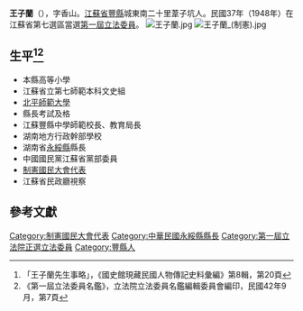 {{Infobox Officeholder
|姓名=王子蘭
|圖像=File:王子蘭5.jpg
|圖像大小=200px
|圖像說明=  
|字    = 字香山
|號    = 
|別名    = 
|出生日期 = 光緒二十六年正月十五日〔1900年2月14日〕
|出生地點 = 
|逝世日期 = {{dda|1992|1|31|1900|2|14}}
|逝世地點 = 
|死因    = 
|墓地    = 
|籍貫    = 江蘇豐縣
|政黨    = 
|parents  = 父王祖禎、母張氏
|配偶   =邵氏
|伴侶    = 
|relatives  =  
|children  = 長子王以周，次王以歐，三王以唐，四王以蘇，長女王以敬，次王以慎
|著作    = 
|past    = 
}}
'''王子蘭'''（{{bd|1900年|2月14日|1992年|1月31日|}}），字香山。[[江蘇省|江蘇省]][[豐縣|豐縣]]城東南二十里葦子坑人。民國37年（1948年）在江蘇省第七選區當選[[第一屆立法委員|第一屆立法委員]]。
[[File:王子蘭.jpg|thumb]]
[[File:王子蘭_(制憲).jpg|thumb]]
== 生平<ref>「王子蘭先生事略」，《國史館現藏民國人物傳記史料彙編》第8輯，第20頁</ref><ref>《第一屆立法委員名鑑》，立法院立法委員名鑑編輯委員會編印，民國42年9月，第7頁</ref> ==
* 本縣高等小學
* 江蘇省立第七師範本科文史組
* [[北平師範大學|北平師範大學]]
* 縣長考試及格
* 江蘇豐縣中學師範校長、教育局長
* 湖南地方行政幹部學校
* 湖南省[[永綏縣|永綏縣]]縣長
* 中國國民黨江蘇省黨部委員
* [[制憲國民大會代表|制憲國民大會代表]]
* 江蘇省民政廳視察
== 參考文獻 ==
{{reflist}}
{{中華民國第一屆立法委員}}
[[Category:制憲國民大會代表|Category:制憲國民大會代表]]
[[Category:中華民國永綏縣縣長|Category:中華民國永綏縣縣長]]
[[Category:第一屆立法院正選立法委員|Category:第一屆立法院正選立法委員]]
[[Category:豐縣人|Category:豐縣人]]